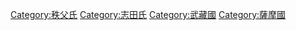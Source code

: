 [[Category:秩父氏|Category:秩父氏]]
[[Category:志田氏|Category:志田氏]]
[[Category:武藏國|Category:武藏國]]
[[Category:薩摩國|Category:薩摩國]]